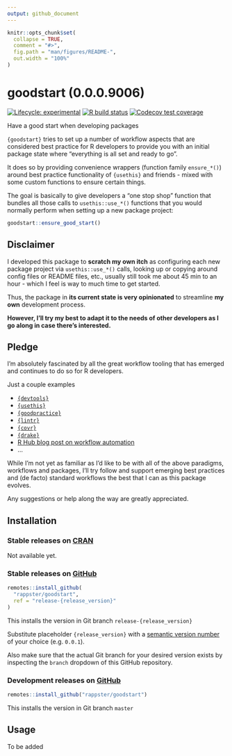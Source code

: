 ```yaml
---
output: github_document
---
```


<!-- README.md is generated from README.Rmd. Please edit that file -->

```r
knitr::opts_chunk$set(
  collapse = TRUE,
  comment = "#>",
  fig.path = "man/figures/README-",
  out.width = "100%"
)
```

# goodstart (0.0.0.9006)

<!-- badges: start -->
[![Lifecycle: experimental](https://img.shields.io/badge/lifecycle-experimental-orange.svg)](https://www.tidyverse.org/lifecycle/#experimental)
[![R build status](https://github.com/rappster/goodstart/workflows/R-CMD-check/badge.svg)](https://github.com/rappster/goodstart/actions)
[![Codecov test coverage](https://codecov.io/gh/rappster/goodstart/branch/master/graph/badge.svg)](https://codecov.io/gh/rappster/goodstart?branch=master)
<!-- badges: end -->

Have a good start when developing packages

`{goodstart}` tries to set up a number of workflow aspects that are considered
best practice for R developers to provide you with an initial package state
where "everything is all set and ready to go". 

It does so by providing convenience wrappers (function family `ensure_*()`)
around best practice functionality of `{usethis} ` and friends - mixed with some
custom functions to ensure certain things.

The goal is basically to give developers a "one stop shop" function that bundles
all those calls to `usethis::use_*()` functions that you would normally perform
when setting up a new package project: 

```r
goodstart::ensure_good_start()
```

## Disclaimer

I developed this package to **scratch my own itch** as configuring each new
package project via `usethis::use_*()` calls, looking up or copying around
config files or README files, etc., usually still took me about 45
min to an hour - which I feel is way to much time to get started.

Thus, the package in **its current state is very opinionated** to streamline
**my own** development process.

**However, I'll try my best to adapt it to the needs of other developers as I go
along in case there's interested.**

## Pledge

I'm absolutely fascinated by all the great workflow tooling that has emerged and continues to do so for R developers. 

Just a couple examples

- [`{devtools}`](https://devtools.r-lib.org/)
- [`{usethis}`](https://usethis.r-lib.org/)
- [`{goodpractice}`](http://mangothecat.github.io/goodpractice/)
- [`{lintr}`](https://www.tidyverse.org/blog/2017/12/workflow-vs-script/)
- [`{covr}`](http://covr.r-lib.org/index.html)
- [`{drake}`](https://docs.ropensci.org/drake/index.html)
- [R Hub blog post on workflow automation](https://blog.r-hub.io/2020/04/29/maintenance/)
- ...

While I'm not yet as familiar as I'd like to be with all of the above paradigms, workflows and packages, I'll try follow and support emerging best practices and (de facto)
standard workflows the best that I can as this package evolves.

Any suggestions or help along the way are greatly appreciated.

## Installation

### Stable releases on [CRAN](https://CRAN.R-project.org)

Not available yet.

### Stable releases on [GitHub](https://github.com/)

``` r
remotes::install_github(
  "rappster/goodstart",
  ref = "release-{release_version}"
)
```

This installs the version in Git branch `release-{release_version}`

Substitute placeholder `{release_version}` with a [semantic version
number](https://semver.org/) of your choice (e.g. `0.0.1`).

Also make sure that the actual Git branch for your desired version exists by
inspecting the `branch` dropdown of this GitHub repository.

### Development releases on [GitHub](https://github.com/)

``` r
remotes::install_github("rappster/goodstart")
```

This installs the version in Git branch `master`

## Usage

To be added
